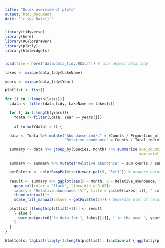 ```yaml
---
title: "Quick overview of plots"
output: html_document
date: '`r Sys.Date()`'
---
```


```r
library(tidyverse)
library(here)
library(RColorBrewer)
library(plotly)
library(htmlwidgets)


load(file = here("data/data_tidy.RData")) # load object data_tidy

lakes <- unique(data_tidy$LakeName)

years <- unique(data_tidy$Year)

plotlist <- list()

for (i in 1:length(lakes)){
  Ldata <- filter(data_tidy, LakeName == lakes[i])
  
  for (j in 1:length(years)){
    Ydata <- filter(Ldata, Year == years[j])
    
    if (nrow(Ydata) > 0) {
  
  data <- Ydata %>% mutate("Abundance_ind/L" = (Counts / Proportion_of_sample_counted) / Sampling_volume_net_L,
                           "Relative_abundance" = Counts / Total_individuals * 100)
  
  summary <- data %>% group_by(Species, Month) %>% summarize(sum_counts = sum(Counts, na.rm = TRUE),
                                                             sum_total = sum(Total_individuals, na.rm = TRUE)) # Calculate counts per month
  
  summary <- summary %>% mutate("Relative_abundance" = sum_counts / sum_total * 100) # Calculate relative abundance per month
  
  getPalette <- colorRampPalette(brewer.pal(9, "Set1")) # prepare color palette
  
  result <- summary %>% ggplot(aes(x = Month, y = Relative_abundance, fill = Species))+
    geom_col(color = "Black", linewidth = 0.05)+
    labs(y = "Relative abundance (%)", title = paste0(lakes[[i]], " in ", years[[j]]))+
    theme_minimal()+
    scale_fill_manual(values = getPalette(24)) # Generate plot of relative abundance per month, not sure about the colors
  
  plotlist[[(length(plotlist)+1)]] <- result
    } else {
      warning(paste0("No data for ", lakes[[i]], " in the year ", years[[j]]))
    }
  }
}
```

``` r
htmltools::tagList(lapply(1:length(plotlist), function(x) { ggplotly(plotlist[[x]]) }))
```


